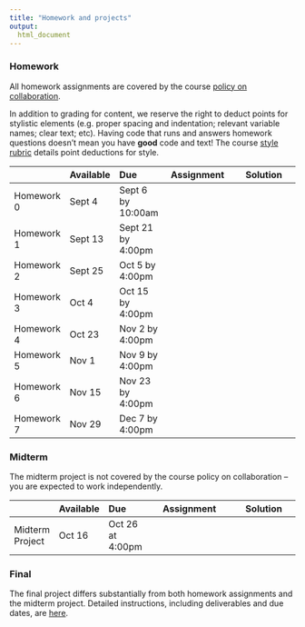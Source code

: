 ```yaml
---
title: "Homework and projects"
output:
  html_document
---
```



### Homework

All homework assignments are covered by the course [policy on collaboration](policy_on_collaboration.html). 

In addition to grading for content, we reserve the right to deduct points for stylistic elements (e.g. proper spacing and indentation; relevant variable names; clear text; etc). Having code that runs and answers homework questions doesn't mean you have **good** code and text! The course [style rubric](homework_style_rubric.html) details point deductions for style.

|               | Available  | Due               | Assignment                                                | Solution                                                                   |
|:------------- |:---------- |:----------------- | :--------------------------------------------------------:| :-------------------------------------------------------------------------:|
| Homework 0    | Sept 4     | Sept 6 by 10:00am | [<i class="far fa-file-code fa-lg"></i>](homework_0.html) | [<i class="fas fa-check fa-lg"></i>](link)                                 |
| Homework 1    | Sept 13    | Sept 21 by 4:00pm | [<i class="far fa-file-code fa-lg"></i>](homework_1.html) | [<i class="fas fa-check fa-lg"></i>](resources/p8105_hw1_ajg2202.zip)      |
| Homework 2    | Sept 25    | Oct 5 by 4:00pm   | [<i class="far fa-file-code fa-lg"></i>](homework_2.html) | [<i class="fas fa-check fa-lg"></i>](resources/p8105_hw2_ajg2202.zip)      |
| Homework 3    | Oct 4      | Oct 15 by 4:00pm  | [<i class="far fa-file-code fa-lg"></i>](homework_3.html) | [<i class="fas fa-check fa-lg"></i>](resources/p8105_hw3_ajg2202.zip)      |
| Homework 4    | Oct 23     | Nov 2 by 4:00pm   | [<i class="far fa-file-code fa-lg"></i>](homework_4.html) | [<i class="fas fa-check fa-lg"></i>](link)      |
| Homework 5    | Nov 1      | Nov 9 by 4:00pm   | [<i class="far fa-file-code fa-lg"></i>](homework_5.html) | [<i class="fas fa-check fa-lg"></i>](link)      |
| Homework 6    | Nov 15     | Nov 23 by 4:00pm  | [<i class="far fa-file-code fa-lg"></i>](link)            | [<i class="fas fa-check fa-lg"></i>](link)      |
| Homework 7    | Nov 29     | Dec 7 by 4:00pm   | [<i class="far fa-file-code fa-lg"></i>](link)            | [<i class="fas fa-check fa-lg"></i>](link)      |

### Midterm

The midterm project is not covered by the course policy on collaboration -- you are expected to work independently. 

|                 | Available  | Due              | Assignment                                                     | Solution |
|:--------------- |:---------- |:---------------- | :-------------------------------------------------------------:| :----------------------------------------------:|
| Midterm Project | Oct 16     | Oct 26 at 4:00pm | [<i class="far fa-file-code fa-lg"></i>](midterm_project.html) | [<i class="fas fa-check fa-lg"></i>](link)      |

### Final
    
The final project differs substantially from both homework assignments and the midterm project. Detailed instructions, including deliverables and due dates, are [here](final_project.html).